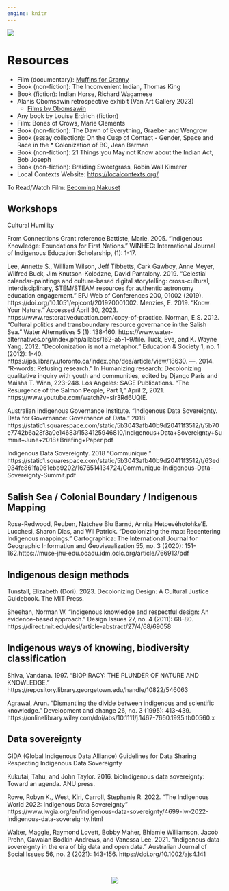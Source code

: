 ```yaml
---
engine: knitr
---
```


:::: {.column-screen}
<div class="image-container">
  <img src="files/banner_resources.png">
</div>
::::

# Resources


* Film (documentary): [Muffins for Granny](https://www.imdb.com/title/tt5146124/)
* Book (non-fiction): The Inconvenient Indian, Thomas King
* Book (fiction): Indian Horse, Richard Wagamese
* Alanis Obomsawin retrospective exhibit (Van Art Gallery 2023)
  * [Films by Obomsawin](https://www.nfb.ca/directors/alanis-obomsawin/)
* Any book by Louise Erdrich (fiction)
* Film: Bones of Crows, Marie Clements
* Book (non-fiction): The Dawn of Everything, Graeber and Wengrow 
* Book (essay collection): On the Cusp of Contact - Gender, Space and Race in the * Colonization of BC, Jean Barman
* Book (non-fiction): 21 Things you May not Know about the Indian Act, Bob Joseph
* Book (non-fiction): Braiding Sweetgrass, Robin Wall Kimerer
* Local Contexts Website: [https://localcontexts.org/](https://localcontexts.org/)


To Read/Watch
Film: [Becoming Nakuset](https://gem.cbc.ca/becoming-nakuset/s01e01?cmp=DM_DOCS_FEED_GEMCARD_becoming-nakuset)

## Workshops

Cultural Humility

From Connections Grant reference
Battiste, Marie. 2005. "Indigenous Knowledge: Foundations for First Nations." WINHEC: International Journal of Indigenous Education Scholarship, (1): 1-17.

Lee, Annette S., William Wilson, Jeff Tibbetts, Cark Gawboy, Anne Meyer, Wilfred Buck, Jim Knutson-Kolodzne, David Pantalony. 2019. “Celestial calendar-paintings and culture-based digital storytelling: cross-cultural, interdisciplinary, STEM/STEAM resources for authentic astronomy education engagement.” EPJ Web of Conferences 200, 01002 (2019). https://doi.org/10.1051/epjconf/201920001002.
Menzies, E. 2019. “Know Your Nature.” Accessed April 30, 2023. https://www.restorativeducation.com/copy-of-practice.
Norman, E.S. 2012. “Cultural politics and transboundary resource governance in the Salish Sea.” Water Alternatives 5 (1): 138-160. https://www.water-alternatives.org/index.php/allabs/162-a5-1-9/file.
Tuck, Eve, and K. Wayne Yang. 2012. "Decolonization is not a metaphor." Education & Society 1, no. 1 (2012): 1-40. https://jps.library.utoronto.ca/index.php/des/article/view/18630.
—. 2014. "R-words: Refusing research." In Humanizing research: Decolonizing qualitative inquiry with youth and communities, edited by Django Paris and Maisha T. Winn, 223-248. Los Angeles: SAGE Publications.
“The Resurgence of the Salmon People, Part 1,” April 2, 2021. https://www.youtube.com/watch?v=sIr3Rd6UQlE.

Australian Indigenous Governance Institute. “Indigenous Data Sovereignty. Data for Governance: Governance of Data." 2018
https://static1.squarespace.com/static/5b3043afb40b9d20411f3512/t/5b70e7742b6a28f3a0e14683/1534125946810/Indigenous+Data+Sovereignty+Summit+June+2018+Briefing+Paper.pdf

Indigenous Data Sovereignty. 2018 "Communique."
https://static1.squarespace.com/static/5b3043afb40b9d20411f3512/t/63ed934fe861fa061ebb9202/1676514134724/Communique-Indigenous-Data-Sovereignty-Summit.pdf

## Salish Sea / Colonial Boundary / Indigenous Mapping

Rose-Redwood, Reuben, Natchee Blu Barnd, Annita Hetoevėhotohke’E. Lucchesi, Sharon Dias, and Wil Patrick. "Decolonizing the map: Recentering Indigenous mappings." Cartographica: The International Journal for Geographic Information and Geovisualization 55, no. 3 (2020): 151-162.https://muse-jhu-edu.ocadu.idm.oclc.org/article/766913/pdf

##    Indigenous design methods

Tunstall, Elizabeth (Dori). 2023. Decolonizing Design: A Cultural Justice Guidebook. The MIT Press.

Sheehan, Norman W. "Indigenous knowledge and respectful design: An evidence-based approach." Design Issues 27, no. 4 (2011): 68-80.
https://direct.mit.edu/desi/article-abstract/27/4/68/69058

## Indigenous ways of knowing, biodiversity classification

Shiva, Vandana. 1997. "BIOPIRACY: THE PLUNDER OF NATURE AND KNOWLEDGE."
https://repository.library.georgetown.edu/handle/10822/546063

Agrawal, Arun. "Dismantling the divide between indigenous and scientific knowledge." Development and change 26, no. 3 (1995): 413-439.
https://onlinelibrary.wiley.com/doi/abs/10.1111/j.1467-7660.1995.tb00560.x

## Data sovereignty 

GIDA (Global Indigenous Data Alliance) Guidelines for Data Sharing Respecting Indigenous Data Sovereignty 

Kukutai, Tahu, and John Taylor. 2016. bioIndigenous data sovereignty: Toward an agenda. ANU press.

Rowe, Robyn K., West, Kiri, Carroll, Stephanie R. 2022. "The Indigenous World 2022: Indigenous Data Sovereignty"
https://www.iwgia.org/en/indigenous-data-sovereignty/4699-iw-2022-indigenous-data-sovereignty.html

Walter, Maggie, Raymond Lovett, Bobby Maher, Bhiamie Williamson, Jacob Prehn, Gawaian Bodkin‐Andrews, and Vanessa Lee. 2021. "Indigenous data sovereignty in the era of big data and open data." Australian Journal of Social Issues 56, no. 2 (2021): 143-156.
https://doi.org/10.1002/ajs4.141

<br>

:::: {.column-page}
<center>
![](files/icon_array.png)
</center>
::::


